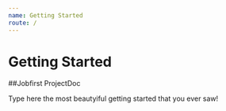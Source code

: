```yaml
---
name: Getting Started
route: /
---
```


# Getting Started

##Jobfirst ProjectDoc

Type here the most beautyiful getting started that you ever saw!